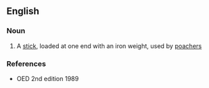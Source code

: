 ==English==

===Noun===
{{en-noun}}

# {{lb|en|obsolete}} A [[stick]], loaded at one end with an iron weight, used by [[poacher]]s

===References===
* OED 2nd edition 1989